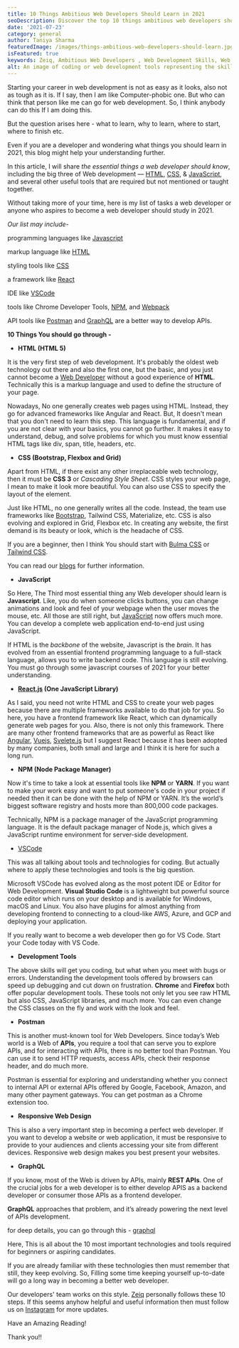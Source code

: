 ```yaml
---
title: 10 Things Ambitious Web Developers Should Learn in 2021
seoDescription: Discover the top 10 things ambitious web developers should learn in 2021 to stay ahead.
date: '2021-07-23'
category: general
author: Taniya Sharma
featuredImage: /images/things-ambitious-web-developers-should-learn.jpg
isFeatured: true
keywords: Zeiq, Ambitious Web Developers , Web Development Skills, Web Development Trends
alt: An image of coding or web development tools representing the skills necessary for web development.
---
```


Starting your career in web development is not as easy as it looks, also not as tough as it is. If I say, then I am like Computer-phobic one. But who can think that person like me can go for web development. So, I think anybody can do this If I am doing this.

But the question arises here - what to learn, why to learn, where to start, where to finish etc.

Even if you are a developer and wondering what things you should learn in 2021, this blog might help your understanding further.

In this article, I will share _the essential things a web developer should know_, including the big three of Web development — [HTML](https://medium.com/javarevisited/5-free-html-and-css-courses-to-learn-front-end-web-development-online-8b04517c6ecb), [CSS](http://www.java67.com/2019/01/5-free-bootstrap-course-to-learn-online.html), & [JavaScript](https://hackernoon.com/10-websites-to-learn-javascript-for-beginners-31e13bbdbb5c), and several other useful tools that are required but not mentioned or taught together.

Without taking more of your time, here is my list of tasks a web developer or anyone who aspires to become a web developer should study in 2021.

_Our list may include-_

programming languages like [Javascript](https://www.javascript.com/)

markup language like [HTML](https://www.w3schools.com/html/)

styling tools like [CSS](https://www.w3schools.com/html/)

a framework like [React](https://reactjs.org/)

IDE like [VSCode](https://code.visualstudio.com/download)

tools like Chrome Developer Tools, [NPM](https://www.npmjs.com/), and [Webpack](https://webpack.js.org/)

API tools like [Postman](https://www.postman.com/) and [GraphQL](https://graphql.org/) are a better way to develop APIs.

**10 Things You should go through -**

- **HTML (HTML 5)**

It is the very first step of web development. It's probably the oldest web technology out there and also the first one, but the basic, and you just cannot become a [Web Developer](https://medium.com/hackernoon/the-2019-web-developer-roadmap-ab89ac3c380e) without a good experience of **HTML**. Technically this is a markup language and used to define the structure of your page.

Nowadays, No one generally creates web pages using HTML. Instead, they go for advanced frameworks like Angular and React. But, It doesn't mean that you don't need to learn this step. This language is fundamental, and if you are not clear with your basics, you cannot go further. It makes it easy to understand, debug, and solve problems for which you must know essential HTML tags like div, span, title, headers, etc.

- **CSS (Bootstrap, Flexbox and Grid)**

Apart from HTML, if there exist any other irreplaceable web technology, then it must be **CSS 3** or _Cascading Style Sheet_. CSS styles your web page, I mean to make it look more beautiful. You can also use CSS to specify the layout of the element.

Just like HTML, no one generally writes all the code. Instead, the team use frameworks like [Bootstrap](https://getbootstrap.com/), Tailwind CSS, Materialize, etc. CSS is also evolving and explored in Grid, Flexbox etc. In creating any website, the first demand is its beauty or look, which is the headache of CSS.

If you are a beginner, then I think You should start with [Bulma CSS](https://www.zeiq.co/posts/bulma-the-modern-css-framework/) or [Tailwind CSS](https://www.zeiq.co/posts/tailwind-css/).

You can read our [blogs](https://www.zeiq.co/blog) for further information.

- **JavaScript**

So Here, The Third most essential thing any Web developer should learn is **Javascript**. Like, you do when someone clicks buttons, you can change animations and look and feel of your webpage when the user moves the mouse, etc. All those are still right, but [JavaScript](https://www.javascript.com/) now offers much more. You can develop a complete web application end-to-end just using JavaScript.

If HTML is the _backbone_ of the website, Javascript is the _brain_. It has evolved from an essential frontend programming language to a full-stack language, allows you to write backend code.
This language is still evolving. You must go through some javascript courses of 2021 for your better understanding.

- **[React.js](https://reactjs.org/) (One JavaScript Library)**

As I said, you need not write HTML and CSS to create your web pages because there are multiple frameworks available to do that job for you. So here, you have a frontend framework like React, which can dynamically generate web pages for you. Also, there is not only this framework. There are many other frontend frameworks that are as powerful as React like [Angular](https://angularjs.org/), [Vuejs](https://vuejs.org/), [Svelete.js](https://svelte.dev/) but I suggest React because it has been adopted by many companies, both small and large and I think it is here for such a long run.

- **NPM (Node Package Manager)**

Now it's time to take a look at essential tools like **NPM** or **YARN**. If you want to make your work easy and want to put someone's code in your project if needed then it can be done with the help of NPM or YARN. It’s the world’s biggest software registry and hosts more than 800,000 code packages.

Technically, NPM is a package manager of the JavaScript programming language. It is the default package manager of Node.js, which gives a JavaScript runtime environment for server-side development.

- [VSCode](https://code.visualstudio.com/)

This was all talking about tools and technologies for coding. But actually where to apply these technologies and tools is the big question.

Microsoft VSCode has evolved along as the most potent IDE or Editor for Web Development. **Visual Studio Code** is a lightweight but powerful source code editor which runs on your desktop and is available for Windows, macOS and Linux. You also have plugins for almost anything from developing frontend to connecting to a cloud-like AWS, Azure, and GCP and deploying your application.

If you really want to become a web developer then go for VS Code. Start your Code today with VS Code.

- **Development Tools**

The above skills will get you coding, but what when you meet with bugs or errors. Understanding the development tools offered by browsers can speed up debugging and cut down on frustration. **Chrome** and **Firefox** both offer popular development tools. These tools not only let you see raw HTML but also CSS, JavaScript libraries, and much more. You can even change the CSS classes on the fly and work with the look and feel.

- **Postman**

This is another must-known tool for Web Developers. Since today’s Web world is a Web of **APIs**, you require a tool that can serve you to explore APIs, and for interacting with APIs, there is no better tool than Postman. You can use it to send HTTP requests, access APIs, check their response header, and do much more.

Postman is essential for exploring and understanding whether you connect to internal API or external APIs offered by Google, Facebook, Amazon, and many other payment gateways. You can get postman as a Chrome extension too.

- **Responsive Web Design**

This is also a very important step in becoming a perfect web developer. If you want to develop a website or web application, it must be responsive to provide to your audiences and clients accessing your site from different devices. Responsive web design makes you best present your websites.

- **GraphQL**

If you know, most of the Web is driven by APIs, mainly **REST APIs**. One of the crucial jobs for a web developer is to either develop APIS as a backend developer or consumer those APIs as a frontend developer.

**GraphQL** approaches that problem, and it’s already powering the next level of APIs development.

for deep details, you can go through this - [graphql](https://graphql.org/)

Here, This is all about the 10 most important technologies and tools required for beginners or aspiring candidates.

If you are already familiar with these technologies then must remember that still, they keep evolving. So, Filling some time keeping yourself up-to-date will go a long way in becoming a better web developer.

Our developers' team works on this style. [Zeiq](https://www.zeiq.co/) personally follows these 10 steps. If this seems anyhow helpful and useful information then must follow us on [Instagram](https://www.instagram.com/zeiqofficial/) for more updates.

Have an Amazing Reading!

Thank you!!
